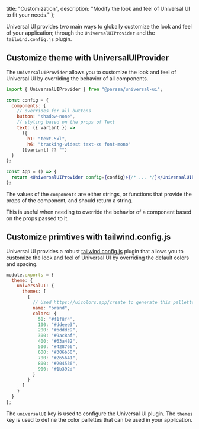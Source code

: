 
  title: "Customization",
  description: "Modify the look and feel of Universal UI to fit your needs."
};

Universal UI provides two main ways to globally customize the look and feel of your application; through the `UniversalUIProvider` and the `tailwind.config.js` plugin.

## Customize theme with UniversalUIProvider

The `UniversalUIProvider` allows you to customize the look and feel of Universal UI by overriding the behavior of all components.

```jsx
import { UniversalUIProvider } from "@parssa/universal-ui";

const config = {
  components: {
    // overrides for all buttons
    button: "shadow-none",
    // styling based on the props of Text
    text: ({ variant }) =>
      ({
        h1: "text-5xl",
        h6: "tracking-widest text-xs font-mono"
      }[variant] ?? "")
  }
};

const App = () => {
  return <UniversalUIProvider config={config}>{/* ... */}</UniversalUIProvider>;
};
```

The values of the `components` are either strings, or functions that provide the props of the component, and should return a string.

This is useful when needing to override the behavior of a component based on the props passed to it.

## Customize primtives with tailwind.config.js

Universal UI provides a robust [tailwind.config.js](https://tailwindcss.com/docs/configuration) plugin that allows you to customize the look and feel of Universal UI by overriding the default colors and spacing.

```js
module.exports = {
  theme: {
    universalUI: {
      themes: [
        {
          // Used https://uicolors.app/create to generate this pallette
          name: "brand",
          colors: {
            50: "#f1f8f4",
            100: "#ddeee3",
            200: "#bdddc9",
            300: "#9ac8af",
            400: "#63a482",
            500: "#428766",
            600: "#306b50",
            700: "#265641",
            800: "#204536",
            900: "#1b392d"
          }
        }
      ]
    }
  }
};
```

The `universalUI` key is used to configure the Universal UI plugin. The `themes` key is used to define the color pallettes that can be used in your application.

